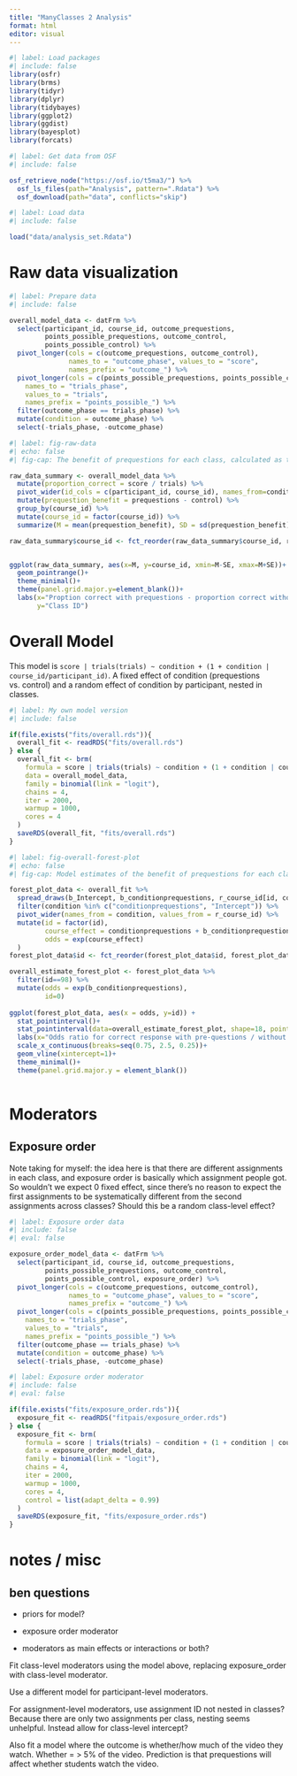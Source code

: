 ```yaml
---
title: "ManyClasses 2 Analysis"
format: html
editor: visual
---
```


```r
#| label: Load packages
#| include: false
library(osfr)
library(brms)
library(tidyr)
library(dplyr)
library(tidybayes)
library(ggplot2)
library(ggdist)
library(bayesplot)
library(forcats)
```

```r
#| label: Get data from OSF
#| include: false

osf_retrieve_node("https://osf.io/t5ma3/") %>%
  osf_ls_files(path="Analysis", pattern=".Rdata") %>%
  osf_download(path="data", conflicts="skip")
```

```r
#| label: Load data
#| include: false

load("data/analysis_set.Rdata")

```

# Raw data visualization

```r
#| label: Prepare data
#| include: false

overall_model_data <- datFrm %>%
  select(participant_id, course_id, outcome_prequestions, 
         points_possible_prequestions, outcome_control, 
         points_possible_control) %>%
  pivot_longer(cols = c(outcome_prequestions, outcome_control), 
               names_to = "outcome_phase", values_to = "score",
               names_prefix = "outcome_") %>%
  pivot_longer(cols = c(points_possible_prequestions, points_possible_control), 
    names_to = "trials_phase", 
    values_to = "trials", 
    names_prefix = "points_possible_") %>%
  filter(outcome_phase == trials_phase) %>%
  mutate(condition = outcome_phase) %>%
  select(-trials_phase, -outcome_phase)

```

```r
#| label: fig-raw-data
#| echo: false
#| fig-cap: The benefit of prequestions for each class, calculated as the proportion of correct responses in the prequestions condition minus the proportion of correct responses in the control condition. Dots are the mean and lines show +/- 1SE.

raw_data_summary <- overall_model_data %>%
  mutate(proportion_correct = score / trials) %>%
  pivot_wider(id_cols = c(participant_id, course_id), names_from=condition, values_from = proportion_correct) %>%
  mutate(prequestion_benefit = prequestions - control) %>%
  group_by(course_id) %>%
  mutate(course_id = factor(course_id)) %>%
  summarize(M = mean(prequestion_benefit), SD = sd(prequestion_benefit), SE = sd(prequestion_benefit) / sqrt(n()))

raw_data_summary$course_id <- fct_reorder(raw_data_summary$course_id, raw_data_summary$M, median)


ggplot(raw_data_summary, aes(x=M, y=course_id, xmin=M-SE, xmax=M+SE))+
  geom_pointrange()+
  theme_minimal()+
  theme(panel.grid.major.y=element_blank())+
  labs(x="Proption correct with prequestions - proportion correct without",
       y="Class ID")
```

# Overall Model

This model is `score | trials(trials) ~ condition + (1 + condition | course_id/participant_id)`. A fixed effect of condition (prequestions vs. control) and a random effect of condition by participant, nested in classes.

```r
#| label: My own model version
#| include: false

if(file.exists("fits/overall.rds")){
  overall_fit <- readRDS("fits/overall.rds")
} else {
  overall_fit <- brm(
    formula = score | trials(trials) ~ condition + (1 + condition | course_id/participant_id),
    data = overall_model_data,
    family = binomial(link = "logit"),
    chains = 4,
    iter = 2000,
    warmup = 1000,
    cores = 4
  )
  saveRDS(overall_fit, "fits/overall.rds")
}
```

```r
#| label: fig-overall-forest-plot
#| echo: false
#| fig-cap: Model estimates of the benefit of prequestions for each class, shown as an odds ratio (probability of correct responses in prequestions / probability of correct responses in control). The circle is the median of the posterior, the thicker line is a 66% highest-density interval, and the thin line is a 95% highest-density interval. The diamond at the bottom shows the overall effect across classes.

forest_plot_data <- overall_fit %>%
  spread_draws(b_Intercept, b_conditionprequestions, r_course_id[id, condition]) %>%
  filter(condition %in% c("conditionprequestions", "Intercept")) %>%
  pivot_wider(names_from = condition, values_from = r_course_id) %>%
  mutate(id = factor(id), 
         course_effect = conditionprequestions + b_conditionprequestions,
         odds = exp(course_effect)
  )
forest_plot_data$id <- fct_reorder(forest_plot_data$id, forest_plot_data$odds, median)

overall_estimate_forest_plot <- forest_plot_data %>%
  filter(id==98) %>%
  mutate(odds = exp(b_conditionprequestions),
         id=0)
  
ggplot(forest_plot_data, aes(x = odds, y=id)) +
  stat_pointinterval()+
  stat_pointinterval(data=overall_estimate_forest_plot, shape=18, point_size=5)+
  labs(x="Odds ratio for correct response with pre-questions / without pre-questions ", y="Class ID")+
  scale_x_continuous(breaks=seq(0.75, 2.5, 0.25))+
  geom_vline(xintercept=1)+
  theme_minimal()+
  theme(panel.grid.major.y = element_blank())
  
```

# Moderators

## Exposure order

Note taking for myself: the idea here is that there are different assignments in each class, and exposure order is basically which assignment people got. So wouldn't we expect 0 fixed effect, since there's no reason to expect the first assignments to be systematically different from the second assignments across classes? Should this be a random class-level effect?

```r
#| label: Exposure order data
#| include: false
#| eval: false

exposure_order_model_data <- datFrm %>%
  select(participant_id, course_id, outcome_prequestions, 
         points_possible_prequestions, outcome_control, 
         points_possible_control, exposure_order) %>%
  pivot_longer(cols = c(outcome_prequestions, outcome_control), 
               names_to = "outcome_phase", values_to = "score",
               names_prefix = "outcome_") %>%
  pivot_longer(cols = c(points_possible_prequestions, points_possible_control), 
    names_to = "trials_phase", 
    values_to = "trials", 
    names_prefix = "points_possible_") %>%
  filter(outcome_phase == trials_phase) %>%
  mutate(condition = outcome_phase) %>%
  select(-trials_phase, -outcome_phase)

```

```r
#| label: Exposure order moderator
#| include: false
#| eval: false

if(file.exists("fits/exposure_order.rds")){
  exposure_fit <- readRDS("fitpais/exposure_order.rds")
} else {
  exposure_fit <- brm(
    formula = score | trials(trials) ~ condition + (1 + condition | course_id/participant_id) + (0 + exposure_order | course_id),
    data = exposure_order_model_data,
    family = binomial(link = "logit"),
    chains = 4,
    iter = 2000,
    warmup = 1000,
    cores = 4,
    control = list(adapt_delta = 0.99)
  )
  saveRDS(exposure_fit, "fits/exposure_order.rds")
}
```

# notes / misc

## ben questions

-   priors for model?

-   exposure order moderator

-   moderators as main effects or interactions or both?

Fit class-level moderators using the model above, replacing exposure_order with class-level moderator.

Use a different model for participant-level moderators.

For assignment-level moderators, use assignment ID not nested in classes? Because there are only two assignments per class, nesting seems unhelpful. Instead allow for class-level intercept?

Also fit a model where the outcome is whether/how much of the video they watch. Whether = \> 5% of the video. Prediction is that prequestions will affect whether students watch the video.
